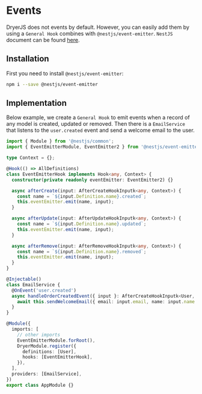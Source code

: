 # Events

DryerJS does not events by default.
However, you can easily add them by using a `General Hook` combines with `@nestjs/event-emitter`.
`NestJS` document can be found [here](https://docs.nestjs.com/techniques/events).

## Installation

First you need to install `@nestjs/event-emitter`:

```bash copy
npm i --save @nestjs/event-emitter
```

## Implementation

Below example, we create a `General Hook` to emit events when a record of any model is created, updated or removed.
Then there is a `EmailService` that listens to the `user.created` event and send a welcome email to the user.

```ts copy
import { Module } from '@nestjs/common';
import { EventEmitterModule, EventEmitter2 } from '@nestjs/event-emitter';

type Context = {};

@Hook(() => AllDefinitions)
class EventEmitterHook implements Hook<any, Context> {
  constructor(private readonly eventEmitter: EventEmitter2) {}

  async afterCreate(input: AfterCreateHookInputk<any, Context>) {
    const name = `${input.Definition.name}.created`;
    this.eventEmitter.emit(name, input);
  }

  async afterUpdate(input: AfterUpdateHookInputk<any, Context>) {
    const name = `${input.Definition.name}.updated`;
    this.eventEmitter.emit(name, input);
  }

  async afterRemove(input: AfterRemoveHookInputk<any, Context>) {
    const name = `${input.Definition.name}.removed`;
    this.eventEmitter.emit(name, input);
  }
}

@Injectable()
class EmailService {
  @OnEvent('user.created')
  async handleOrderCreatedEvent({ input }: AfterCreateHookInputk<User, Context>) {
    await this.sendWelcomeEmail({ email: input.email, name: input.name });
  }
}

@Module({
  imports: [
    // other imports
    EventEmitterModule.forRoot(),
    DryerModule.register({
      definitions: [User],
      hooks: [EventEmitterHook],
    }),
  ],
  providers: [EmailService],
})
export class AppModule {}
```
